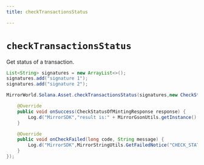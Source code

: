 ```yaml
---
title: checkTransactionsStatus

---
```


# `checkTransactionsStatus`
Get status of a transaction.

```java
List<String> signatures = new ArrayList<>(); 
signatures.add("signature 1"); 
signatures.add("signature 2");

MirrorWorld.Solana.Asset.checkTransactionsStatus(signatures,new CheckStatusOfMintingListener() {

    @Override
    public void onSuccess(CheckStatusOfMintingResponse response) {
        Log.d("MirrorSDK","result is:" + MirrorGsonUtils.getInstance().toJson(response));
    }

    @Override
    public void onCheckFailed(long code, String message) {
        Log.d("MirrorSDK",MirrorStringUtils.GetFailedNotice("CHECK_STATUS_OFMINTING",code,message));
    }
});
```
